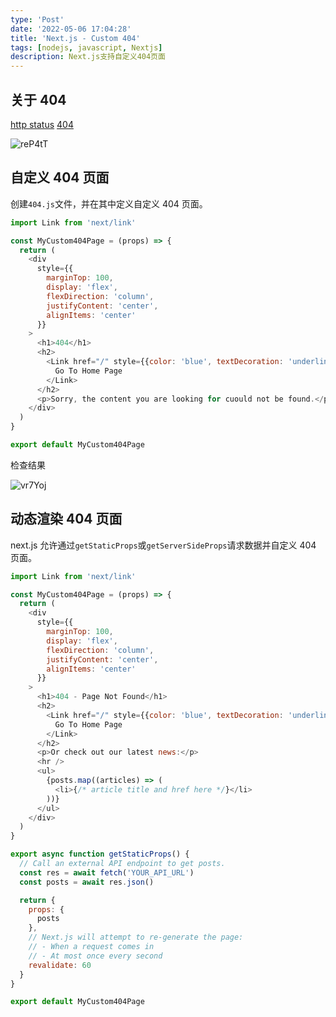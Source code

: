 ```yaml
---
type: 'Post'
date: '2022-05-06 17:04:28'
title: 'Next.js - Custom 404'
tags: [nodejs, javascript, Nextjs]
description: Next.js支持自定义404页面
---
```


## 关于 404

[http status](https://manon.icu/http-status)
[404](https://www.abstractapi.com/http-status-codes/404)

![reP4tT](https://cdn.jsdelivr.net/gh/manonicu/pics@master/uPic/reP4tT.jpg)

## 自定义 404 页面

创建`404.js`文件，并在其中定义自定义 404 页面。

```js
import Link from 'next/link'

const MyCustom404Page = (props) => {
  return (
    <div
      style={{
        marginTop: 100,
        display: 'flex',
        flexDirection: 'column',
        justifyContent: 'center',
        alignItems: 'center'
      }}
    >
      <h1>404</h1>
      <h2>
        <Link href="/" style={{color: 'blue', textDecoration: 'underline'}}>
          Go To Home Page
        </Link>
      </h2>
      <p>Sorry, the content you are looking for cuould not be found.</p>
    </div>
  )
}

export default MyCustom404Page
```

检查结果

![vr7Yoj](https://cdn.jsdelivr.net/gh/manonicu/pics@master/uPic/vr7Yoj.jpg)

## 动态渲染 404 页面

next.js 允许通过`getStaticProps`或`getServerSideProps`请求数据并自定义 404 页面。

```js
import Link from 'next/link'

const MyCustom404Page = (props) => {
  return (
    <div
      style={{
        marginTop: 100,
        display: 'flex',
        flexDirection: 'column',
        justifyContent: 'center',
        alignItems: 'center'
      }}
    >
      <h1>404 - Page Not Found</h1>
      <h2>
        <Link href="/" style={{color: 'blue', textDecoration: 'underline'}}>
          Go To Home Page
        </Link>
      </h2>
      <p>Or check out our latest news:</p>
      <hr />
      <ul>
        {posts.map((articles) => (
          <li>{/* article title and href here */}</li>
        ))}
      </ul>
    </div>
  )
}

export async function getStaticProps() {
  // Call an external API endpoint to get posts.
  const res = await fetch('YOUR_API_URL')
  const posts = await res.json()

  return {
    props: {
      posts
    },
    // Next.js will attempt to re-generate the page:
    // - When a request comes in
    // - At most once every second
    revalidate: 60
  }
}

export default MyCustom404Page
```
